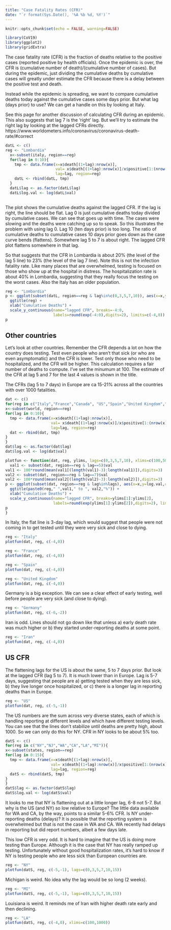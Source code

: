 ```yaml
---
title: "Case Fatality Rates (CFR)"
date: "`r format(Sys.Date(), '%A %b %d, %Y')`"
---
```

  
```r
knitr::opts_chunk$set(echo = FALSE, warning=FALSE)
```

```r
library(CoV19)
library(ggplot2)
library(gridExtra)
```

The case fatality rate (CFR) is the fraction of deaths relative to the positive cases (reported positive by health officials). Once the epidemic is over, the CFR is (cumulative number of death)/(cumulative number of cases). But during the epidemic, just dividing the cumulative deaths by cumulative cases will greatly under estimate the CFR because there is a delay between the positive test and death.

Instead while the epidemic is spreading, we want to compare cumulative deaths today against the cumulative cases some days prior. But what lag (days prior) to use? We can get a handle on this by looking at Italy.

See this page for another discussion of calculating CFR during an epidemic. This also suggests that lag 7 is the 'right' lag.  But we'll try to estimate the right lag by looking at the lagged CFRs directly.
https://www.worldometers.info/coronavirus/coronavirus-death-rate/#correct

```r
datL <- c()
reg <- "Lombardia"
  x<-subset(italy, region==reg)
  for(lag in 0:10){
    tmp <- data.frame(x=x$death[(1+lag):nrow(x)],
                      val= x$death[(1+lag):nrow(x)]/x$positive[1:(nrow(x)-lag)],
                      lag=lag, region=reg)
    datL <- rbind(datL, tmp)
  }
  datL$lag <- as.factor(datL$lag)
  datL$log.val <- log(datL$val)
  
```

The plot shows the cumulative deaths against the lagged CFR. If the lag is right, the line should be flat.  Lag 0 is just cumulative deaths today divided by cumulative cases. We can see that goes up with time. The cases were slowing and the deaths were catching up so to speak. So this illustrates the problem with using lag 0. Lag 10 (ten days prior) is too long. The ratio of cumulative deaths to cumulative cases 10 days prior goes down as the case curve bends (flattens). Somewhere lag 5 to 7 is about right. The lagged CFR plot flattens somewhere in that lag.

So that suggests that the CFR in Lombardia is about 20% (the level of the lag 5 line) to 23% (the level of the lag 7 line). Note this is not the infection fatality rate. Like many places that are overwhelmed, testing is focused on those who show up at the hospital in distress. The hospitalization rate is about 40% in Lombardia, suggesting that they really focus the testing on the worst cases. Also the Italy has an older population.

```r
reg <- "Lombardia"
p <- ggplot(subset(datL, region==reg & lag%in%c(0,3,5,7,10)), aes(x=x,y=log.val,color=lag)) + geom_line() + geom_point() +
  ggtitle(reg) +
  xlab("Cumulative Deaths") +
  scale_y_continuous(name="lagged CFR", breaks=-4:0, 
                     labels=round(exp(-4:0),digits=2), limits=c(-4,0))
p
```


## Other countries

Let's look at other countries. Remember the CFR depends a lot on how the country does testing. Test even people who aren't that sick (or who are even asymptomatic) and the CFR is lower. Test only those who need to be hospitalized, and the CFR will be higher. This calculation requires a fair number of deaths to compute. I've set the minumum at 100. The estimate of the CFR at lag 5 and 7 for the last 4 values is shown in the title.

The CFRs (lag 5 to 7 days) in Europe are ca 15-21% across all the countries with over 1000 fatalities.

```r
dat <- c()
for(reg in c("Italy","France","Canada", "US","Spain","United Kingdom","Austria","Germany", "Switzerland", "Greece", "Portugal", "Sweden", "Denmark", "Belgium", "Netherlands", "Iran", "China")){
x<-subset(world, region==reg)
for(lag in 0:10){
  tmp <- data.frame(x=x$death[(1+lag):nrow(x)],
                    val= x$death[(1+lag):nrow(x)]/x$positive[1:(nrow(x)-lag)],
                    lag=lag, region=reg)
  dat <- rbind(dat, tmp)
}
}
dat$lag <- as.factor(dat$lag)
dat$log.val <- log(dat$val)

```

```r
plotfun <- function(dat, reg, ylims, lags=c(0,3,5,7,10), xlims=c(100,5000)){
  val1 <- subset(dat, region==reg & lag==5)$val
val1 <- 100*round(mean(val1[(length(val1)-3):length(val1)]),digits=3)
val2 <- subset(dat, region==reg & lag==7)$val
val2 <- 100*round(mean(val2[(length(val2)-3):length(val2)]),digits=3)
p <- ggplot(subset(dat, region==reg & lag%in%lags), aes(x=x,y=log.val,color=lag)) + geom_line() + geom_point() +
  ggtitle(paste0(reg," ",val1," to ", val2,"%")) +
  xlab("Cumulative Deaths") +
  scale_y_continuous(name="lagged CFR", breaks=ylims[1]:ylims[2], 
                     labels=round(exp(ylims[1]:ylims[2]),digits=2), limits=ylims)
p
}
```

In Italy, the flat line is 3-day lag, which would suggest that people were not coming in to get tested until they were very sick and close to dying.

```r
reg <- "Italy"
plotfun(dat, reg, c(-4,0))
```

```r
reg <- "France"
plotfun(dat, reg, c(-4,0))
```
```r
reg <- "Spain"
plotfun(dat, reg, c(-4,0))
```


```r
reg <- "United Kingdom"
plotfun(dat, reg, c(-4,0))
```

Germany is a big exception. We can see a clear effect of early testing, well before people are very sick (and close to dying).

```r
reg <- "Germany"
plotfun(dat, reg, c(-6,-2))
```

Iran is odd. Lines should not go down like that unless a) early death rate was much higher or b) they started under-reporting deaths at some point.

```r
reg <- "Iran"
plotfun(dat, reg, c(-4,0))
```


## US CFR

The flattening lags for the US is about the same, 5 to 7 days prior. But look at the lagged CFR (lag 5 to 7). It is much lower than in Europe.  Lag is 5-7 days, suggesting that people are a) getting tested when they are less sick, b) they live longer once hospitalized, or c) there is a longer lag in reporting deaths than in Europe.

```r
reg <- "US"
plotfun(dat, reg, c(-5,-1))
```



The US numbers are the sum across very diverse states, each of which is handling reporting at different levels and which have different testing levels. You can see that the lines don't stabilize until deaths are pretty high, about 1000. So we can only do this for NY. CFR in NY looks to be about 5% too.

```r
datS <- c()
for(reg in c("NY","NJ","WA","CA","LA","MI")){
x<-subset(states, region==reg)
for(lag in 0:15){
  tmp <- data.frame(x=x$death[(1+lag):nrow(x)],
                    val= x$death[(1+lag):nrow(x)]/x$positive[1:(nrow(x)-lag)],
                    lag=lag, region=reg)
  datS <- rbind(datS, tmp)
}
}
datS$lag <- as.factor(datS$lag)
datS$log.val <- log(datS$val)

```

It looks to me that NY is flattening out at a little longer lag, 6-8 not 5-7.  But why is the US (and NY) so low relative to Europe? The little data available for WA and CA, by the way, points to a similar 5-6% CFR. Is NY under-reporting deaths (delays)? It is possible that the reporting system is overwhelmed but that is not the case in WA and CA. WA recently had delays in reporting but did report numbers, albeit a few days late. 

This low CFR is very odd. It is hard to imagine that the US is doing more testing than Europe. Although it is the case that NY has really ramped up testing. Unfortunately without good hospitalization rates, it's hard to know if NY is testing people who are less sick than European countries are.

```r
reg <- "NY"
plotfun(datS, reg, c(-5,-1), lags=c(0,3,5,7,10,15))
```

Michigan is weird. No idea why the lag would be so long (2 weeks).

```r
reg <- "MI"
plotfun(datS, reg, c(-5,-1), lags=c(0,3,5,7,10,15))
```

Louisiana is weird. It reminds me of Iran with higher death rate early and then declining.

```r
reg <- "LA"
plotfun(datS, reg, c(-4,0), xlims=c(100,1000))
```
